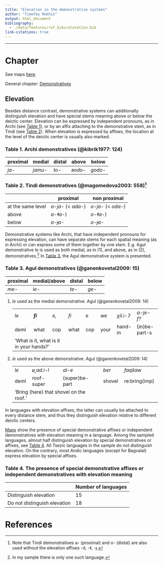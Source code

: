 ```yaml
---
title: "Elevation in the demonstrative systems"
author: "Timofey Mukhin"
output: html_document
bibliography: 
  - ./data/features/ref_bibs/elevation.bib
link-citations: true
---
```


---------------------------------------

# Chapter

See maps [here](elevation_map.html).

General chapter: [Demonstratives](demonstratives.html)

## Elevation

Besides distance contrast, demonstrative systems can additionally distinguish elevation and have special stems meaning above or below the deictic center. Elevation can be expressed by independent pronouns, as in Archi (see [Table 1](#m1)), or by an affix attaching to the demonstrative stem, as in Tindi (see [Table 2](#m2)). When elevation is expressed by affixes, the location at the level of the deictic center is usually also marked.

### Table 1. Archi demonstratives (@kibrik1977: 124) {#m1}

|proximal|medial|distal|above|below|
|-----|-----|----|--|--|
|*ja-*|*jamu-*|*to-*|*ʀodo-*|*godo-*|

### Table 2. Tindi demonstratives (@magomedova2003: 558)[^1] {#m2}

||proximal|non proximal|
|-----|-----|----|
|at the same level|*a-ja-* (< *ada-*)|*o-ja-* (< *oda-*)|
|above|*a-ɬa-*)|*o-ɬa-*)|
|below|*a-ɟa-*|*o-ɟa-*|

Demonstrative systems like Archi, that have independent pronouns for expressing elevation, can have separate stems for each spatial meaning (as in Archi) or can express some of them together by one stem. E.g. Agul demonstrative le is used as both medial, as in (@one), and above, as in (@two), demonstratives.[^2] In [Table 3](#m3), the Agul demonstrative system is presented.

### Table 3. Agul demonstratives (@ganenkovetal2009: 15){#m3}

|proximal|medial/above|distal|below|
|-----|-----|----|--|
|*me-*|*le-*|*te-*|*ge-*|

(@one) *le* used as the medial demonstrative. Agul (@ganenkovetal2009: 14)

<!--html_preserve-->
<ul>
<table> 
  <tr>
    <td><i>le&nbsp;</i></td>    <td><i><b>fi&nbsp;</b></i></td>    <td><i>e,&nbsp;</i></td>    <td><i>fi&nbsp;</i></td>    <td><i>e&nbsp;</i></td>    <td><i>we&nbsp;</i></td>    <td><i>χil.i-ʔ&nbsp;</i></td>    <td><i>a-je-f?&nbsp;</i></td>
  </tr>
  <tr>
    <td><span class="gloss">deml&nbsp;</span></td>    <td>what&nbsp;</td>    <td><span class="gloss">cop&nbsp;</span></td>    <td>what&nbsp;</td>    <td><span class="gloss">cop&nbsp;</span></td>    <td>your&nbsp;</td>    <td>hand-<span class="gloss">in&nbsp;</span></td>    <td>{<span class="gloss">in</span>}be-<span class="gloss">part</span>-<span class="gloss">s&nbsp;</span></td>
  </tr>
  <tr>
    <td colspan="3">'What is it, what is it in your hands?'</td>
  </tr>
</table>
</ul>
<!--/html_preserve-->

(@two) *le* used as the above demonstrative. Agul (@ganenkovetal2009: 14)

<!--html_preserve-->
<ul>
<table> 
  <tr>
    <td><i>le&nbsp;</i></td>    <td><i>ʁ˳ad.i-l&nbsp;</i></td>    <td><i>al-e&nbsp;</i></td>    <td><i>ber&nbsp;</i></td>    <td><i>faqšaw&nbsp;</i></td>
  </tr>
  <tr>
    <td><span class="gloss">deml&nbsp;</span></td>    <td>roof-<span class="gloss">super&nbsp;</span></td>    <td>{<span class="gloss">super</span>}be-<span class="gloss">part&nbsp;</span></td>    <td>shovel&nbsp;</td>    <td><span class="gloss">re</span>:bring(<span class="gloss">imp</span>)&nbsp;</td>
  </tr>
  <tr>
    <td colspan="3">'Bring (here) that shovel on the roof.'</td>
  </tr>
</table>
</ul>
<!--/html_preserve-->

In languages with elevation affixes, the latter can usually be attached to every distance stem, and thus they distinguish elevation relative to different deictic centers. 

[Maps](elevation_map.html) show the presence of special demonstrative affixes or independent demonstratives with elevation meaning in a language. Among the sampled languages, almost half distinguish elevation by special demonstratives or affixes, see [Table 4](#m4). All Tsezic languages in the sample do not distinguish elevation. On the contrary, most Andic languages (except for Bagvalal) express elevation by special affixes.

### Table 4. The presence of special demonstrative affixes or independent demonstratives with elevation meaning{#m4}

|     |Number of languages|
|-----|-----|
|Distinguish elevation|15|
|Do not distinguish elevation|18|


[^1]:Note that Tindi demonstratives a- (proximal) and o- (distal) are also used without the elevation affixes -d, -ɬ, -ɟ.

[^2]:In my sample there is only one such language.

# References
